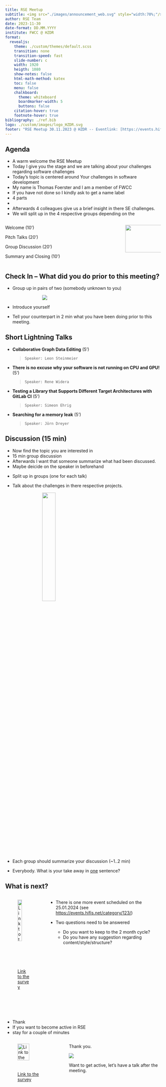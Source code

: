 ```yaml
---
title: RSE Meetup 
subtitle: <img src="./images/announcement_web.svg" style="width:70%;"/>
author: RSE Team
date: 2023-11-30
date-format: DD.MM.YYYY
institute: FWCC @ HZDR
format:
  revealjs:
    theme: ./custom/themes/default.scss
    transition: none
    transition-speed: fast
    slide-number: c
    width: 1920
    heigth: 1080
    show-notes: false
    html-math-method: katex
    toc: false
    menu: false
    chalkboard:
      theme: whiteboard
      boardmarker-width: 5
      buttons: false
    citation-hover: true
    footnote-hover: true
bibliography: ./ref.bib
logo: ./custom/images/logo_HZDR.svg
footer: "RSE Meetup 30.11.2023 @ HZDR -- Eventlink: [https://events.hifis.net/e/rse-at-hzdr](https://events.hifis.net/e/rse-at-hzdr)"
---
```



## Agenda 

::: notes
  - A warm welcome the RSE Meetup 
  - Today I give you the stage and we are talking about your challenges regarding software challenges
- Today's topic is centered around Your challenges in software development
- My name is Thomas Foerster and I am a member of FWCC
- If you have not done so I kindly ask to get a name label
- 4 parts
- 
- Afterwards 4 colleagues give us a brief insight in there SE challenges.
- We will split up in the 4 respective groups depending on the 
:::

:::::: columns
::: {.column width=35%}

::: blue
Welcome (10')
:::

::: blue
Pitch Talks (20')
:::

::: blue
Group Discussion (20')
:::

::: blue
Summary and Closing (10')
:::
:::

::: column
![](./images/agenda.svg){style="width: 80%; margin-left: 10vw;"}
:::
::::::


## Check In -- What did you do prior to this meeting?

::: {.lightblue .middle style="width:100%;"}
- Group up in pairs of two (somebody unknown to you)
  
  ![](./images/grouping.gif){style="margin-left:20%;"}

- Introduce yourself
- Tell your counterpart in 2 min what you have been doing prior to this meeting.
:::

## Short Lightning Talks 

::: middle

- **Collaborative Graph Data Editing** (5')
  
  ::: small
  > `Speaker: Leon Steinmeier`
  :::

- **There is no excuse why your software is not running on CPU and GPU!** (5')
  
  ::: small
  > `Speaker: Rene Widera`
  :::

- **Testing a Library that Supports Different Target Architectures with GitLab CI** (5')
  
  ::: small
  > `Speaker: Simeon Ehrig`
  :::

- **Searching for a memory leak** (5')
  
  ::: small
  > `Speaker: Jörn Dreyer`
  :::
:::

## Discussion (15 min)

::: notes
- Now find the topic you are interested in 
- 15 min group discussion
- Afterwards I want that someone summarize what had been discussed.
- Maybe deicide on the speaker in beforehand
:::

::: {.lightblue .middle style="width:100%;"}
- Split up in groups (one for each talk)
- Talk about the challenges in there respective projects.

    ![](./images/discussion.gif){style="margin-left:20%; width:30%;"}

- Each group should summarize your discussion (~1..2 min)
- Everybody. What is your take away in <u>one</u> sentence?
:::

## What is next?

:::::: columns

::: column
::: centered
![[Link to the survey](https://events.hifis.net/event/827/surveys/254?token=4fa89c32-b4ce-412c-beac-1e380c83954c)](./images/qr-survey.svg){width=60%}
:::
:::

::: column

- There is one more event scheduled on the 25.01.2024 (see [https://events.hifis.net/category/123/](https://events.hifis.net/category/123/))
    
- Two questions need to be answered 

    - Do you want to keep to the 2 month cycle?
    - Do you have any suggestion regarding content/style/structure?

:::

::::::



## 

::: notes
- Thank
- If you want to become active in RSE
- stay for a couple of minutes
:::

:::::: columns
::: column

::: centered
![[Link to the survey](https://events.hifis.net/event/827/surveys/254?token=4fa89c32-b4ce-412c-beac-1e380c83954c)](./images/qr-survey.svg){width=60%}
:::
:::

::: column
::: biggest
Thank you.
:::
![](./images/thank-you.svg)

Want to get active, let's have a talk after the meeting.

:::
::::::

